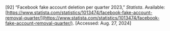 \[92\]	“Facebook fake account deletion per quarter 2023,” *Statista*. Available: [https://www.statista.com/statistics/1013474/facebook-fake-account-removal-quarter/](https://www.statista.com/statistics/1013474/facebook-fake-account-removal-quarter/). \[Accessed: Aug. 27, 2024\]